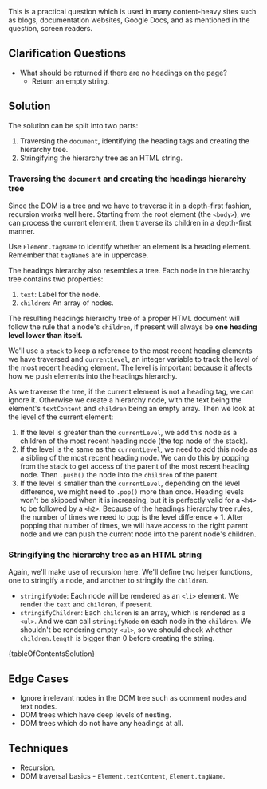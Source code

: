 

This is a practical question which is used in many content-heavy sites such as blogs, documentation websites, Google Docs, and as mentioned in the question, screen readers.

## Clarification Questions

- What should be returned if there are no headings on the page?
  - Return an empty string.

## Solution

The solution can be split into two parts:

1. Traversing the `document`, identifying the heading tags and creating the hierarchy tree.
1. Stringifying the hierarchy tree as an HTML string.

### Traversing the `document` and creating the headings hierarchy tree

Since the DOM is a tree and we have to traverse it in a depth-first fashion, recursion works well here. Starting from the root element (the `<body>`), we can process the current element, then traverse its children in a depth-first manner.

Use `Element.tagName` to identify whether an element is a heading element. Remember that `tagName`s are in uppercase.

The headings hierarchy also resembles a tree. Each node in the hierarchy tree contains two properties:

1. `text`: Label for the node.
1. `children`: An array of nodes.

The resulting headings hierarchy tree of a proper HTML document will follow the rule that a node's `children`, if present will always be **one heading level lower than itself.**

We'll use a `stack` to keep a reference to the most recent heading elements we have traversed and `currentLevel`, an integer variable to track the level of the most recent heading element. The level is important because it affects how we push elements into the headings hierarchy.

As we traverse the tree, if the current element is not a heading tag, we can ignore it. Otherwise we create a hierarchy node, with the text being the element's `textContent` and `children` being an empty array. Then we look at the level of the current element:

1. If the level is greater than the `currentLevel`, we add this node as a children of the most recent heading node (the top node of the stack).
1. If the level is the same as the `currentLevel`, we need to add this node as a sibling of the most recent heading node. We can do this by popping from the stack to get access of the parent of the most recent heading node. Then `.push()` the node into the `children` of the parent.
1. If the level is smaller than the `currentLevel`, depending on the level difference, we might need to `.pop()` more than once. Heading levels won't be skipped when it is increasing, but it is perfectly valid for a `<h4>` to be followed by a `<h2>`. Because of the headings hierarchy tree rules, the number of times we need to pop is the level difference + 1. After popping that number of times, we will have access to the right parent node and we can push the current node into the parent node's children.

### Stringifying the hierarchy tree as an HTML string

Again, we'll make use of recursion here. We'll define two helper functions, one to stringify a node, and another to stringify the `children`.

- `stringifyNode`: Each node will be rendered as an `<li>` element. We render the `text` and `children`, if present.
- `stringifyChildren`: Each `children` is an array, which is rendered as a `<ul>`. And we can call `stringifyNode` on each node in the `children`. We shouldn't be rendering empty `<ul>`, so we should check whether `children.length` is bigger than 0 before creating the string.

<MDXCodeBlock>{tableOfContentsSolution}</MDXCodeBlock>

## Edge Cases

- Ignore irrelevant nodes in the DOM tree such as comment nodes and text nodes.
- DOM trees which have deep levels of nesting.
- DOM trees which do not have any headings at all.

## Techniques

- Recursion.
- DOM traversal basics - `Element.textContent`, `Element.tagName`.
